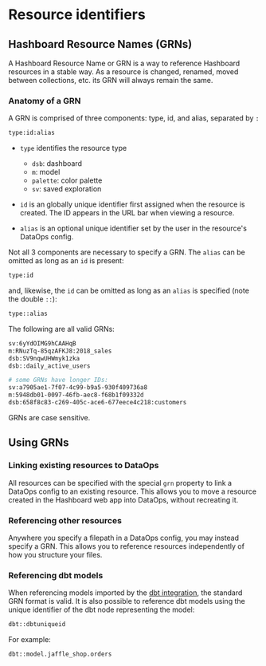 # Resource identifiers

## Hashboard Resource Names (GRNs)

A Hashboard Resource Name or GRN is a way to reference Hashboard resources in a stable way.
As a resource is changed, renamed, moved between collections, etc. its GRN will
always remain the same.

### Anatomy of a GRN

A GRN is comprised of three components: type, id, and alias, separated by `:`

```bash
type:id:alias
```

- `type` identifies the resource type

  - `dsb`: dashboard
  - `m`: model
  - `palette`: color palette
  - `sv`: saved exploration

- `id` is an globally unique identifier first assigned when the resource
  is created. The ID appears in the URL bar when viewing a resource.

- `alias` is an optional unique identifier set by the user in the resource's DataOps config.

Not all 3 components are necessary to specify a GRN. The `alias` can be omitted as long as an `id` is present:

```bash
type:id
```

and, likewise, the `id` can be omitted as long as an `alias` is specified (note the double `::`):

```bash
type::alias
```

The following are all valid GRNs:

```bash
sv:6yYdOIMG9hCAAHqB
m:RNuzTq-85qzAFKJ8:2018_sales
dsb:SV9nqwUHWmyk1zka
dsb::daily_active_users

# some GRNs have longer IDs:
sv:a7905ae1-7f07-4c99-b9a5-930f409736a8
m:5948db01-0097-46fb-aec8-f68b1f09332d
dsb:658f8c83-c269-405c-ace6-677eece4c218:customers
```

GRNs are case sensitive.

## Using GRNs

### Linking existing resources to DataOps

All resources can be specified with the special `grn` property to link a DataOps
config to an existing resource. This allows you to move a resource created in
the Hashboard web app into DataOps, without recreating it.

### Referencing other resources

Anywhere you specify a filepath in a DataOps config, you may instead specify a GRN.
This allows you to reference resources independently of how you structure your files.

### Referencing dbt models

When referencing models imported by the [dbt integration](./dbt-integration.mdx), the standard GRN format is valid. 
It is also possible to reference dbt models using the unique identifier of the dbt node representing the model:
```bash
dbt::dbtuniqueid
```

For example:

```bash
dbt::model.jaffle_shop.orders
```
